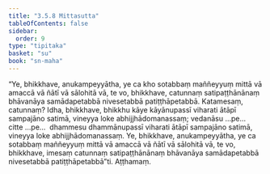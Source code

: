 ```yaml
---
title: "3.5.8 Mittasutta"
tableOfContents: false
sidebar:
  order: 9
type: "tipitaka"
basket: "su"
book: "sn-maha"
---
```



<DynamicBreadcrumb />

<Division number="414" book="sn-maha">

<Paragraph number="963" book="sn-maha">
“Ye, bhikkhave, anukampeyyātha, ye ca kho sotabbaṃ maññeyyuṃ mittā vā amaccā vā ñātī vā sālohitā vā, te vo, bhikkhave, catunnaṃ satipaṭṭhānānaṃ bhāvanāya samādapetabbā nivesetabbā patiṭṭhāpetabbā.
</Paragraph>

<Paragraph number="964" book="sn-maha">
Katamesaṃ, catunnaṃ? Idha, bhikkhave, bhikkhu kāye kāyānupassī viharati ātāpī sampajāno satimā, vineyya loke abhijjhādomanassaṃ; vedanāsu …pe…  citte …pe…  dhammesu dhammānupassī viharati ātāpī sampajāno satimā, vineyya loke abhijjhādomanassaṃ. Ye, bhikkhave, anukampeyyātha, ye ca sotabbaṃ maññeyyuṃ mittā vā amaccā vā ñātī vā sālohitā vā, te vo, bhikkhave, imesaṃ catunnaṃ satipaṭṭhānānaṃ bhāvanāya samādapetabbā nivesetabbā patiṭṭhāpetabbā”ti.

</Paragraph>
</Division>

<Paragraph number="965" type="center" book="sn-maha">
Aṭṭhamaṃ.
</Paragraph>